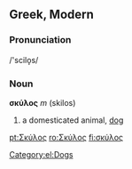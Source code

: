 ==Greek, Modern==
===Pronunciation===
/'scilo̞s/

===Noun===
'''σκύλος''' ''m'' (skilos)
# a domesticated animal, [[dog]]

[[Category:el:Dogs]]

[[pt:Σκύλος]]
[[ro:Σκύλος]]
[[fi:σκύλος]]